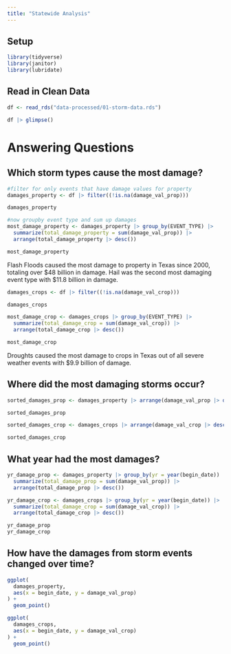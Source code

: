 ```yaml
---
title: "Statewide Analysis"
---
```


## Setup

```r
library(tidyverse)
library(janitor)
library(lubridate)
```


## Read in Clean Data

```r
df <- read_rds("data-processed/01-storm-data.rds")

df |> glimpse()

```

# Answering Questions

## Which storm types cause the most damage?

```r
#filter for only events that have damage values for property
damages_property <- df |> filter((!is.na(damage_val_prop)))

damages_property
```

```r
#now groupby event type and sum up damages
most_damage_property <- damages_property |> group_by(EVENT_TYPE) |> 
  summarize(total_damage_property = sum(damage_val_prop)) |> 
  arrange(total_damage_property |> desc())

most_damage_property
```

Flash Floods caused the most damage to property in Texas since 2000, totaling over $48 billion in damage. Hail was the second most damaging event type with $11.8 billion in damage. 

```r
damages_crops <- df |> filter((!is.na(damage_val_crop)))

damages_crops
```


```r
most_damage_crop <- damages_crops |> group_by(EVENT_TYPE) |> 
  summarize(total_damage_crop = sum(damage_val_crop)) |> 
  arrange(total_damage_crop |> desc())

most_damage_crop
```

Droughts caused the most damage to crops in Texas out of all severe weather events with $9.9 billion of damage.

## Where did the most damaging storms occur?

```r
sorted_damages_prop <- damages_property |> arrange(damage_val_prop |> desc())

sorted_damages_prop
```

```r
sorted_damages_crop <- damages_crops |> arrange(damage_val_crop |> desc())

sorted_damages_crop
```

## What year had the most damages?

```r
yr_damage_prop <- damages_property |> group_by(yr = year(begin_date)) |> 
  summarize(total_damage_prop = sum(damage_val_prop)) |> 
  arrange(total_damage_prop |> desc())

yr_damage_crop <- damages_crops |> group_by(yr = year(begin_date)) |> 
  summarize(total_damage_crop = sum(damage_val_crop)) |> 
  arrange(total_damage_crop |> desc())

yr_damage_prop
yr_damage_crop
```

## How have the damages from storm events changed over time?

```r
ggplot(
  damages_property,
  aes(x = begin_date, y = damage_val_prop)
) +
  geom_point()
```


```r
ggplot(
  damages_crops,
  aes(x = begin_date, y = damage_val_crop)
) +
  geom_point()
```

